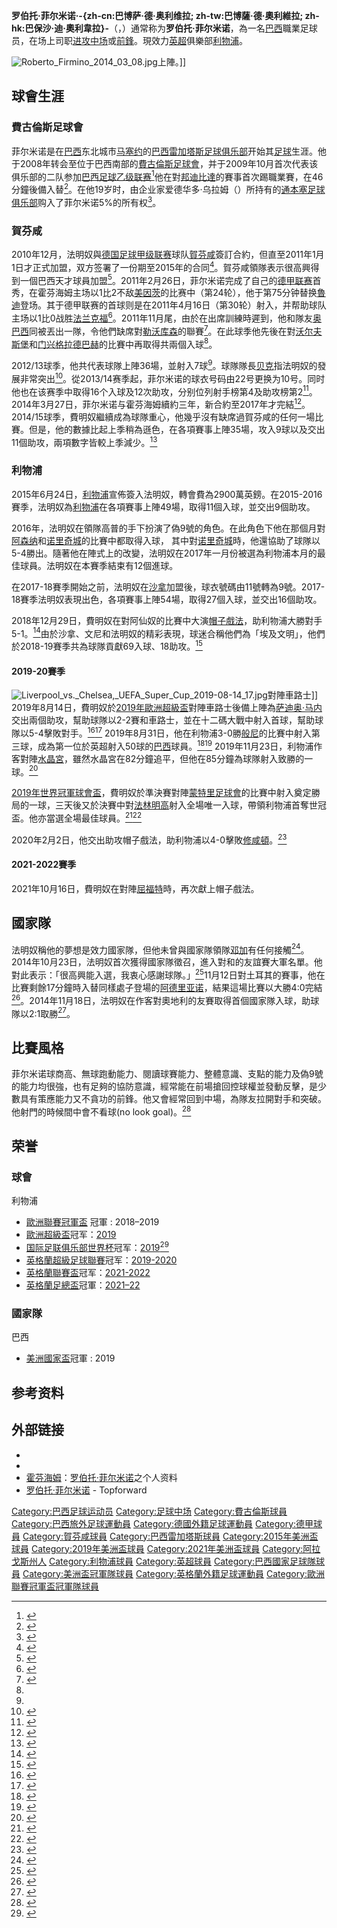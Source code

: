 {{noteTA
|G1=足球
|G2=UEFA
|G3=德甲
|G4=南美球會
|G5=英超
|G6=liverpoolfc
|1=zh-cn:罗伯托;zh-hk:羅拔圖;zh-tw:羅伯托;
|2=zh-cn:菲尔米诺;zh-hk:法明奴;zh-tw:費爾米諾;
|3=zh-hans:阿德里亚诺;zh-hk:阿祖安奴;zh-tw:阿德里亞諾;
|4=zh-cn:贝克;zh-tw:貝克;zh-hk:碧克;
|5=zh-hans:奥巴西;zh-hk:奧巴斯;zh-tw:奧巴西;
}}

{{Infobox football biography
|name        = 罗伯托·菲尔米诺<br />Roberto Firmino
|image          = 20180610 FIFA Friendly Match Austria vs. Brazil Roberto Firmino 850 1557.jpg
|image_size     = 
|caption        = 2018年菲尔米诺隨巴西國家隊
|fullname    = {{lang|pt|Roberto Firmino Barbosa de Oliveira}}
|birth_date  = {{birth date and age|1991|10|2|df=y}}
|birth_place = {{BRA}}[[马塞约|马塞约]]
|height      = {{height|m=1.81}}
|currentclub = [[利物浦足球俱乐部|利物浦]]
|clubnumber  = 9
|position    = [[进攻中场|进攻中场]]/[[前鋒|前鋒]]/[[輔鋒|輔鋒]]
|youthyears1 = 2005–2008
|youthclubs1 = [[巴西雷加塔斯俱乐部|巴西雷加塔斯]]
|youthyears2 = 2008–2009
|youthclubs2 = [[費古倫斯足球會|费古埃伦斯]]
|years1      = 2009–2010
|clubs1      = [[費古倫斯足球會|费古埃伦斯]]
|caps1       = 38
|goals1      = 8
|years2      = 2011–2015
|clubs2      = [[霍芬海姆|霍芬海姆]]
|caps2       = 140
|goals2      = 38
|years3      = 2015–
|clubs3      = [[利物浦足球俱乐部|利物浦]]
|caps3       = 231
|goals3      = 71
|nationalyears1 = 2014–
|nationalteam1  = [[巴西國家足球隊|巴西]]
|nationalcaps1  = 55
|nationalgoals1 = 17
|pcupdate    = 2022年5月22日
|ntupdate    = 2020年11月22日
}}

'''罗伯托·菲尔米诺·-{zh-cn:巴博萨·德·奥利维拉; zh-tw:巴博薩·德·奧利維拉; zh-hk:巴保沙·迪·奧利韋拉}-'''（{{lang-pt|'''Roberto Firmino Barbosa de Oliveira'''}}，{{bd|1991年|10月2日|catIdx=Firmino, Roberto}}）通常称为'''罗伯托·菲尔米诺'''，為一名[[巴西|巴西]]職業足球员，在场上司职[[进攻中场|进攻中场]]或[[前鋒|前鋒]]。現效力[[英超|英超]]俱樂部[[利物浦|利物浦]]。

[[Image:Roberto_Firmino_2014_03_08.jpg|right]]上陣。]]

==球會生涯==

=== 費古倫斯足球會 ===
菲尔米诺是在[[巴西|巴西]]东北城市[[马塞约|马塞约]]的[[巴西雷加塔斯俱乐部|巴西雷加塔斯足球俱乐部]]开始其[[足球|足球]]生涯。他于2008年转会至位于巴西南部的[[費古倫斯足球會|費古倫斯足球會]]，并于2009年10月首次代表该俱乐部的二队参加[[巴西足球乙级联赛|巴西足球乙级联赛]]<ref>{{pt}}{{cite web|url=http://www.brazilsoccer.com.br/atleta_detalhe.php?id=172|title=''Roberto Firmino''|publisher=BRAZIL SOCCER|accessdate=2014-08-30|archive-url=https://web.archive.org/web/20130108024022/http://www.brazilsoccer.com.br/atleta_detalhe.php?id=172|archive-date=2013-01-08|dead-url=yes}}</ref>他在對[[邦迪比達|邦迪比達]]的賽事首次踢職業賽，在46分鐘後備入替<ref name="SW">{{soccerway|roberto-firmino-barbosa-de-oliveira/103265|accessdate=19 November 2014}}</ref>。在他19岁时，由企业家爱德华多·乌拉姆（{{lang|pt|Eduardo Uram}}）所持有的[[通本塞足球俱乐部|通本塞足球俱乐部]]购入了菲尔米诺5%的所有权<ref>{{pt}}{{cite web|url=http://futebolsc.com/noticia/12186/0/roberto-firmino-e-negociado-com-clube-alemao|title=''Roberto Firmino é negociado com clube alemão''|publisher=FutebolSC.com|accessdate=2014-08-30|date=2010-11-30}}{{dead link|date=2018年4月 |bot=InternetArchiveBot |fix-attempted=yes }}</ref>。

=== 賀芬咸 ===
2010年12月，法明奴與[[德国足球甲级联赛|德国足球甲级联赛]]球队[[賀芬咸1899體育會|賀芬咸]]簽訂合約，但直至2011年1月1日才正式加盟，双方签署了一份期至2015年的合同<ref>{{de}}{{cite web|url=http://www.kicker.de/news/fussball/bundesliga/vereine/546141/artikel_Firmino-soll-Carlos-Eduardo-vergessen-machen.html|title=''Firmino soll Carlos Eduardo vergessen machen''|publisher=Kicker|accessdate=2014-08-30|date=2010-12-13}}</ref>。賀芬咸領隊表示很高興得到一個巴西天才球員加盟<ref>{{cite web|title=Hoffenheim contrata Roberto Firmino, do Figueirense|url=http://esportes.estadao.com.br/noticias/futebol,hoffenheim-contrata-roberto-firmino-do-figueirense,653190|publisher=Esportes Estadao|accessdate=31 March 2015}}</ref>。2011年2月26日，菲尔米诺完成了自己的[[德甲联赛|德甲联赛]]首秀，在霍芬海姆主场以1比2不敌[[美因茨05足球俱乐部|美因茨]]的比赛中（第24轮），他于第75分钟替换[[塞巴斯蒂安·鲁迪|魯迪]]登场。其于德甲联赛的首球则是在2011年4月16日（第30轮）射入，并帮助球队主场以1比0战胜[[法兰克福足球俱乐部|法兰克福]]<ref>{{cite web|title=Eintracht stürzt weiter ab|url=http://www.fr-online.de/eintracht-frankfurt/0-1-gegen-hoffenheim-eintracht-stuerzt-weiter-ab-,1473446,8350838.html|publisher=FR-Online|accessdate=27 March 2015}}</ref>。2011年11月尾，由於在出席訓練時遲到，他和隊友[[奇内杜·奥巴西|奥巴西]]同被丟出一隊，令他們缺席對[[勒沃库森足球俱乐部|勒沃库森]]的聯賽<ref>{{cite web|url=http://news.bbc.co.uk/sport1/hi/football/15965449.stm|title=Chinedu Obasi dropped from Hoffenheim squad|date=30 November 2011|publisher=BBC Sport|accessdate=2015-05-22|archive-date=2020-01-22|archive-url=https://web.archive.org/web/20200122081750/https://www.bbc.co.uk/sport/football/15965449|dead-url=no}}</ref>。在此球季他先後在對[[沃尔夫斯堡足球俱乐部|沃尔夫斯堡]]和[[门兴格拉德巴赫足球俱乐部|门兴格拉德巴赫]]的比賽中再取得共兩個入球<ref name="SW"/>。

2012/13球季，他共代表球隊上陣36場，並射入7球<ref name="SW"/>。球隊隊長[[安德烈亚斯·贝克_(足球运动员)|贝克]]指法明奴的發展非常突出<ref>{{cite web|title=Roberto Firmino: "Ich bin wie befreit"|url=http://www.kicker.de/news/fussball/bundesliga/startseite/590936/artikel_roberto-firmino_ich-bin-wie-befreit.html#omsearchresult|publisher=Kicker|accessdate=27 March 2015}}</ref>。從2013/14赛季起，菲尔米诺的球衣号码由22号更换为10号。同时他也在该赛季中取得16个入球及12次助攻，分别位列射手榜第4及助攻榜第2<ref>{{cite web|title=Top scorers 2013/2014|url=http://www.bundesliga.com/en/stats/player-stats/?liga=51&season=2013&art=goalgetter&matchday=season}}</ref>。2014年3月27日，菲尔米诺与霍芬海姆續約三年，新合約至2017年才完結<ref>{{Cite web |title=Roberto Firmino verlängert Vertrag bis 2017 |url=http://www.achtzehn99.de/roberto-firmino-verlaengert-vertrag-bis-2017/ |work=TSG 1899 Hoffenheim |date=27 March 2014 |language=de}}</ref>。2014/15球季，費明奴繼續成為球隊重心，他幾乎沒有缺席過賀芬咸的任何一場比賽。但是，他的數據比起上季稍為遜色，在各項賽事上陣35場，攻入9球以及交出11個助攻，兩項數字皆較上季減少。<ref>{{cite web|url=http://www.transfermarkt.co.uk/roberto-firmino/profil/spieler/131789|title=Roberto Firmino - player profile - Transfermarkt|publisher=|accessdate=22 May 2015}}</ref>

===利物浦===
2015年6月24日，[[利物浦足球俱乐部|利物浦]]宣佈簽入法明奴，轉會費為2900萬英鎊。在2015-2016賽季，法明奴為[[利物浦足球俱乐部|利物浦]]在各項賽事上陣49場，取得11個入球，並交出9個助攻。

2016年，法明奴在領隊高普的手下扮演了偽9號的角色。在此角色下他在那個月對[[阿森纳足球俱乐部|阿森纳]]和[[诺里奇城足球俱乐部|诺里奇城]]的比賽中都取得入球， 其中對[[诺里奇城足球俱乐部|诺里奇城]]時，他還協助了球隊以5-4勝出。隨著他在陣式上的改變，法明奴在2017年一月份被選為利物浦本月的最佳球員。法明奴在本賽季結束有12個進球。

在2017-18賽季開始之前，法明奴在[[穆罕默德·沙拿|沙拿]]加盟後，球衣號碼由11號轉為9號。2017-18賽季法明奴表現出色，各項賽事上陣54場，取得27個入球，並交出16個助攻。

2018年12月29日，費明奴在對阿仙奴的比賽中大演[[帽子戲法|帽子戲法]]，助利物浦大勝對手5-1。<ref>{{cite news |title=利物浦5:1大勝阿仙奴 聯賽榜9分領先熱刺 - RTHK |url=https://news.rthk.hk/rthk/ch/component/k2/1435625-20181230.htm |accessdate=2020-02-16 |work=news.rthk.hk |date=2018-12-30 |language=zh-tw}}</ref>由於沙拿、文尼和法明奴的精彩表現，球迷合稱他們為「埃及文明」，他們於2018-19賽季共為球隊貢獻69入球、18助攻。<ref>{{cite news |title=數據唔呃人　阿仙奴PAL勁過埃及文明！ |url=https://hk.on.cc/hk/bkn/cnt/sport/20190824/bkn-20190824070025352-0824_00882_001.html |accessdate=2020-02-16 |work=東網 |date=2019-08-24}}</ref>

====2019-20賽季====
[[File:Liverpool_vs._Chelsea,_UEFA_Super_Cup_2019-08-14_17.jpg|thumb]]對陣車路士]]
2019年8月14日，費明奴於[[2019年歐洲超級盃|2019年歐洲超級盃]]對陣車路士後備上陣為[[萨迪奥·马内|萨迪奥·马内]]交出兩個助攻，幫助球隊以2-2賽和車路士，並在十二碼大戰中射入首球，幫助球隊以5-4擊敗對手。<ref>{{Cite news |url=https://www.bbc.co.uk/sport/football/49332825 |title=Adrian the hero as Liverpool beat Chelsea on penalties to win Super Cup |access-date=2019-08-14 |website=BBC Sport |archive-date=2019-08-14 |archive-url=https://web.archive.org/web/20190814235223/https://www.bbc.co.uk/sport/football/49332825 |dead-url=no }}</ref><ref>{{Cite web |url=https://www.uefa.com/uefasupercup/match/2025638--liverpool-vs-chelsea/postmatch/report/ |title=Liverpool beat Chelsea on penalties to win Super Cup |date=2018-08-14 |publisher=UEFA |access-date=2018-08-14 |archive-date=2019-08-15 |archive-url=https://web.archive.org/web/20190815005129/https://www.uefa.com/uefasupercup/match/2025638--liverpool-vs-chelsea/postmatch/report/ |dead-url=no }}</ref> 2019年8月31日，他在利物浦3-0勝[[般尼足球會|般尼]]的比賽中射入第三球，成為第一位於英超射入50球的[[巴西|巴西]]球員。<ref>{{Cite news |url=https://www.liverpoolfc.com/news/features/363179-the-media-on-burnley-0-3-lfc-firmino-the-complete-centre-forward |title=The media on Burnley 0-3 LFC: 'Firmino the complete centre-forward' |access-date=2019-09-01 |website=LiverpoolFC.com |archive-date=2019-09-15 |archive-url=https://web.archive.org/web/20190915053525/https://www.liverpoolfc.com/news/features/363179-the-media-on-burnley-0-3-lfc-firmino-the-complete-centre-forward |dead-url=no }}</ref><ref>{{Cite news |url=https://www.caughtoffside.com/2019/08/31/best-brazilian-to-play-in-the-premier-league-liverpools-roberto-firmino-hits-50-goals-milestone/ |title=Best Brazilian to play in the Premier League |access-date=2019-08-31 |website=Caught Offside |archive-date=2019-08-31 |archive-url=https://web.archive.org/web/20190831224733/https://www.caughtoffside.com/2019/08/31/best-brazilian-to-play-in-the-premier-league-liverpools-roberto-firmino-hits-50-goals-milestone/ |dead-url=yes }}</ref> 2019年11月23日，利物浦作客對陣[[水晶宮足球會|水晶宮]]，雖然水晶宮在82分鐘追平，但他在85分鐘為球隊射入致勝的一球。<ref>{{cite news |title=費明奴奠勝 利物浦2：1「撲」水 |url=https://hk.sports.yahoo.com/news/%E8%B2%BB%E6%98%8E%E5%A5%B4%E5%A5%A0%E5%8B%9D-%E5%88%A9%E7%89%A9%E6%B5%A62-1-%E6%92%B2-%E6%B0%B4-165427499--spt.html |accessdate=2020-02-16 |work=hk.sports.yahoo.com |date=2019-11-24 |language=zh-HK}}</ref>

[[2019年世界冠軍球會盃|2019年世界冠軍球會盃]]，費明奴於準決賽對陣[[蒙特雷足球俱乐部|蒙特里足球會]]的比賽中射入奠定勝局的一球，三天後又於決賽中對[[法林明高|法林明高]]射入全場唯一入球，帶領利物浦首奪世冠盃。他亦當選全場最佳球員。<ref>{{Cite news |url=https://www.theguardian.com/football/live/2019/dec/18/liverpool-monterrey-club-world-cup-semi-final-live |title=Monterrey 1-2 Liverpool: Club World Cup semi-final – as it happened |last=Graham |first=Bryan Armen |date=18 December 2019 |work=The Guardian |access-date=2019-12-21 |issn=0261-3077 |archive-date=2019-12-20 |archive-url=https://web.archive.org/web/20191220132613/https://www.theguardian.com/football/live/2019/dec/18/liverpool-monterrey-club-world-cup-semi-final-live |dead-url=no }}</ref><ref>{{Cite news |url=https://www.bbc.co.uk/sport/football/50869633?isBumped=0&postFreq=0&isEmpty=0&isProfane=0&tooLong=0&charCount=0&isAwaitingProcessPreMod=0&isSubmitted=1&filter=none&initial_page_size=10&postId=137711507 |title=Firmino winner seals Club World Cup win |access-date=2019-12-21|publisher=BBC}}</ref>

2020年2月2日，他交出助攻帽子戲法，助利物浦以4-0擊敗[[修咸頓足球會|修咸頓]]。<ref>{{cite news |title=神級控傳堅精彩！法明奴助攻戴帽 |url=https://hk.on.cc/hk/bkn/cnt/sport/20200202/bkn-20200202021204230-0202_00882_001.html |accessdate=2020-02-16 |work=on.cc東網 |date=2020-02-02 |language=zh-hk}}</ref>

====2021-2022賽季====
2021年10月16日，費明奴在對陣[[沃特福德足球俱乐部|屈福特]]時，再次獻上帽子戲法。

==國家隊==
法明奴稱他的夢想是效力國家隊，但他未曾與國家隊領隊[[邓加|邓加]]有任何接觸<ref>{{cite web|title=Firmino: "Ich will noch viel mehr"|url=http://www.kicker.de/news/fussball/bundesliga/startseite/608759/artikel_firmino_ich-will-noch-viel-mehr.html#omsearchresult|publisher=Kicker|accessdate=27 March 2015|archive-date=2018-09-13|archive-url=https://web.archive.org/web/20180913112150/http://www.kicker.de/news/fussball/bundesliga/startseite/608759/artikel_firmino_ich-will-noch-viel-mehr.html#omsearchresult|dead-url=no}}</ref>。2014年10月23日，法明奴首次獲得{{nft|巴西}}國家隊徵召，進入對{{nft|土耳其}}和{{nft|奧地利}}的友誼賽大軍名單。他對此表示：「很高興能入選，我衷心感謝球隊。」<ref>{{cite web|title=Dunga beruft Roberto Firmino in die Seleçao|url=http://www.kicker.de/news/fussball/intligen/startseite/613976/artikel_dunga-beruft-roberto-firmino-in-die-selec3a7ao.html#omsearchresult|publisher=Kicker|accessdate=27 March 2015|archive-date=2018-08-05|archive-url=https://web.archive.org/web/20180805052108/http://www.kicker.de/news/fussball/intligen/startseite/613976/artikel_dunga-beruft-roberto-firmino-in-die-selec3a7ao.html#omsearchresult|dead-url=no}}</ref>11月12日對土耳其的賽事，他在比賽剩餘17分鐘時入替同樣處子登場的[[路易斯·阿德里亚诺|阿德里亚诺]]，結果這場比賽以大勝4:0完結<ref>{{cite web|title=Roberto Firmino feiert Debüt bei Neymar-Show|url=http://www.kicker.de/news/fussball/intligen/startseite/615347/artikel_roberto-firmino-feiert-debuet-bei-neymar-show.html#omsearchresult|publisher=Kicker|accessdate=27 March 2015|archive-date=2018-07-03|archive-url=https://web.archive.org/web/20180703140414/http://www.kicker.de/news/fussball/intligen/startseite/615347/artikel_roberto-firmino-feiert-debuet-bei-neymar-show.html#omsearchresult|dead-url=no}}</ref>。2014年11月18日，法明奴在作客對奧地利的友賽取得首個國家隊入球，助球隊以2:1取勝<ref name="goal">{{cite web|title=Roberto Firmino strikes late winner|url=http://www.bbc.com/sport/0/football/30107820|publisher=BBC|accessdate=27 March 2015}}</ref>。

==比賽風格==
菲尔米诺球商高、無球跑動能力、閱讀球賽能力、整體意識、支點的能力及偽9號的能力均很強，也有足夠的協防意識，經常能在前場搶回控球權並發動反擊，是少數具有策應能力又不貪功的前鋒。他又會經常回到中場，為隊友拉開對手和突破。他射門的時候間中會不看球(no look goal)。<ref>{{cite news |title=【人物誌】No Look潮流先驅基拿甸奴掛靴了 |url=https://hk.on.cc/hk/bkn/cnt/sport/20180922/bkn-20180922180551940-0922_00882_001.html |accessdate=2020-02-16 |work=on.cc東網 |language=zh-hk}}</ref>

== 荣誉 ==

===球會===
;利物浦
* [[歐洲聯賽冠軍盃|歐洲聯賽冠軍盃]] 冠軍 : 2018–2019
* [[歐洲超級盃|歐洲超級盃]]冠军：[[2019年歐洲超級盃|2019]]
* [[国际足联俱乐部世界杯|国际足联俱乐部世界杯]]冠军：[[2019年国际足联俱乐部世界杯|2019]]<ref>{{cite news |url=https://www.fifa.com/clubworldcup/news/firmino-writes-liverpool-into-club-world-cup-history |title=Firmino writes Liverpool into Club World Cup history |publisher=FIFA |date=21 December 2019 |accessdate=21 December 2019 |language=en |archive-date=2020-06-08 |archive-url=https://web.archive.org/web/20200608042146/https://www.fifa.com/clubworldcup/news/firmino-writes-liverpool-into-club-world-cup-history |dead-url=no }}</ref>
* [[英格蘭超級足球聯賽|英格蘭超級足球聯賽]]冠军：[[2019年至2020年英格蘭足球超級聯賽|2019-2020]]
* [[英格蘭聯賽盃|英格蘭聯賽盃]]冠军：[[2021年至2022年英格蘭足球超級聯賽|2021-2022]]
* [[英格蘭足總盃|英格蘭足總盃]]冠軍：[[2021至2022年英格蘭足總盃|2021–22]]

===國家隊===
;巴西
*[[美洲國家盃|美洲國家盃]]冠軍 : 2019

==参考资料==
{{reflist}}

==外部链接==
* {{wfb|roberto-firmino}}
* {{Fussballdaten|firminoroberto}}
* [[霍芬海姆|霍芬海姆]]：[https://web.archive.org/web/20141004074359/http://www.achtzehn99.de/spielerportrait-profis/profis/3094 罗伯托·菲尔米诺]之个人资料{{de icon}}
* [http://thetopforward.com/view?id=53 罗伯托·菲尔米诺] - Topforward

{{利物浦球員名單}}
{{2015年美洲國家盃足球賽巴西參賽名單}}
{{2018年世界盃足球賽巴西參賽名單}}
{{2019年美洲盃足球賽巴西參賽名單}}
{{2021年美洲盃足球賽巴西參賽名單}}
{{DEFAULTSORT:Firmino, Roberto}}
[[Category:巴西足球运动员|Category:巴西足球运动员]]
[[Category:足球中场|Category:足球中场]]
[[Category:費古倫斯球員|Category:費古倫斯球員]]
[[Category:巴西旅外足球運動員|Category:巴西旅外足球運動員]]
[[Category:德國外籍足球運動員|Category:德國外籍足球運動員]]
[[Category:德甲球員|Category:德甲球員]]
[[Category:賀芬咸球員|Category:賀芬咸球員]]
[[Category:巴西雷加塔斯球員|Category:巴西雷加塔斯球員]]
[[Category:2015年美洲盃球員|Category:2015年美洲盃球員]]
[[Category:2019年美洲盃球員|Category:2019年美洲盃球員]]
[[Category:2021年美洲盃球員|Category:2021年美洲盃球員]]
[[Category:阿拉戈斯州人|Category:阿拉戈斯州人]]
[[Category:利物浦球員|Category:利物浦球員]]
[[Category:英超球員|Category:英超球員]]
[[Category:巴西國家足球隊球員|Category:巴西國家足球隊球員]]
[[Category:美洲盃冠軍隊球員|Category:美洲盃冠軍隊球員]]
[[Category:英格蘭外籍足球運動員|Category:英格蘭外籍足球運動員]]
[[Category:歐洲聯賽冠軍盃冠軍隊球員|Category:歐洲聯賽冠軍盃冠軍隊球員]]